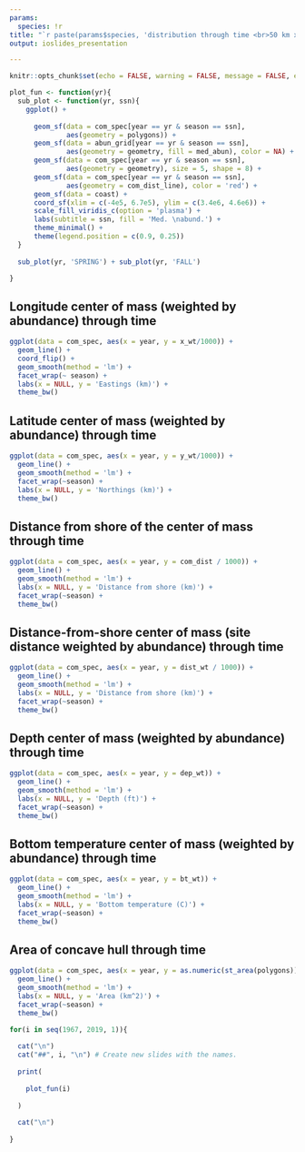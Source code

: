 ```yaml
---
params:
  species: !r
title: "`r paste(params$species, 'distribution through time <br>50 km x 50 km grid')`"
output: ioslides_presentation

---
```

```r
knitr::opts_chunk$set(echo = FALSE, warning = FALSE, message = FALSE, error = TRUE)
```


```r
plot_fun <- function(yr){
  sub_plot <- function(yr, ssn){
    ggplot() +
      
      geom_sf(data = com_spec[year == yr & season == ssn],
              aes(geometry = polygons)) +
      geom_sf(data = abun_grid[year == yr & season == ssn],
              aes(geometry = geometry, fill = med_abun), color = NA) +
      geom_sf(data = com_spec[year == yr & season == ssn], 
              aes(geometry = geometry), size = 5, shape = 8) +
      geom_sf(data = com_spec[year == yr & season == ssn],
              aes(geometry = com_dist_line), color = 'red') +
      geom_sf(data = coast) +
      coord_sf(xlim = c(-4e5, 6.7e5), ylim = c(3.4e6, 4.6e6)) +
      scale_fill_viridis_c(option = 'plasma') +
      labs(subtitle = ssn, fill = 'Med. \nabund.') +
      theme_minimal() +
      theme(legend.position = c(0.9, 0.25))
  }
  
  sub_plot(yr, 'SPRING') + sub_plot(yr, 'FALL')

}

```



## Longitude center of mass (weighted by abundance) through time 
```r
ggplot(data = com_spec, aes(x = year, y = x_wt/1000)) +
  geom_line() +
  coord_flip() + 
  geom_smooth(method = 'lm') +
  facet_wrap(~ season) +
  labs(x = NULL, y = 'Eastings (km)') +
  theme_bw()
```


## Latitude center of mass (weighted by abundance) through time
```r
ggplot(data = com_spec, aes(x = year, y = y_wt/1000)) +
  geom_line() +
  geom_smooth(method = 'lm') +
  facet_wrap(~season) +
  labs(x = NULL, y = 'Northings (km)') +
  theme_bw()
```


## Distance from shore of the center of mass through time
```r
ggplot(data = com_spec, aes(x = year, y = com_dist / 1000)) +
  geom_line() +
  geom_smooth(method = 'lm') +
  labs(x = NULL, y = 'Distance from shore (km)') +
  facet_wrap(~season) +
  theme_bw()
```


## Distance-from-shore center of mass (site distance weighted by abundance) through time
```r
ggplot(data = com_spec, aes(x = year, y = dist_wt / 1000)) +
  geom_line() +
  geom_smooth(method = 'lm') +
  labs(x = NULL, y = 'Distance from shore (km)') +
  facet_wrap(~season) +
  theme_bw()
```

## Depth center of mass (weighted by abundance) through time
```r
ggplot(data = com_spec, aes(x = year, y = dep_wt)) +
  geom_line() +
  geom_smooth(method = 'lm') +
  labs(x = NULL, y = 'Depth (ft)') +
  facet_wrap(~season) +
  theme_bw()
```


## Bottom temperature center of mass (weighted by abundance) through time
```r
ggplot(data = com_spec, aes(x = year, y = bt_wt)) +
  geom_line() +
  geom_smooth(method = 'lm') +
  labs(x = NULL, y = 'Bottom temperature (C)') +
  facet_wrap(~season) +
  theme_bw()
```


## Area of concave hull through time
```r
ggplot(data = com_spec, aes(x = year, y = as.numeric(st_area(polygons))/1e6)) +
  geom_line() +
  geom_smooth(method = 'lm') +
  labs(x = NULL, y = 'Area (km^2)') +
  facet_wrap(~season) +
  theme_bw()
```


```r
for(i in seq(1967, 2019, 1)){
  
  cat("\n") 
  cat("##", i, "\n") # Create new slides with the names.
  
  print(
    
    plot_fun(i)
    
  )
  
  cat("\n")
  
}

```